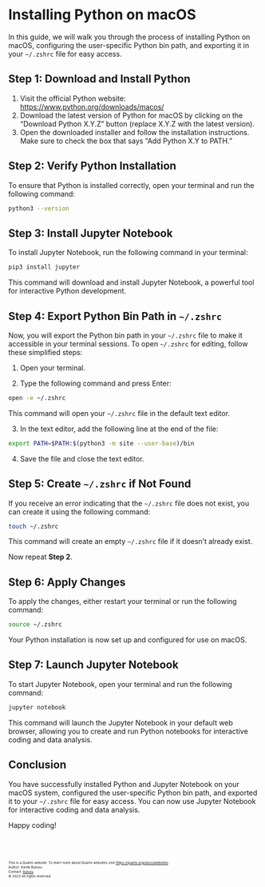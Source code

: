 # Installing Python on macOS

In this guide, we will walk you through the process of installing Python on macOS, configuring the user-specific Python bin path, and exporting it in your `~/.zshrc` file for easy access.

## Step 1: Download and Install Python

1. Visit the official Python website: [https://www.python.org/downloads/macos/](https://www.python.org/downloads/macos/)
2. Download the latest version of Python for macOS by clicking on the "Download Python X.Y.Z" button (replace X.Y.Z with the latest version).
3. Open the downloaded installer and follow the installation instructions. Make sure to check the box that says "Add Python X.Y to PATH."

## Step 2: Verify Python Installation

To ensure that Python is installed correctly, open your terminal and run the following command:

```bash
python3 --version
```
## Step 3: Install Jupyter Notebook
To install Jupyter Notebook, run the following command in your terminal:
```bash
pip3 install jupyter
```
This command will download and install Jupyter Notebook, a powerful tool for interactive Python development.

## Step 4: Export Python Bin Path in `~/.zshrc`
Now, you will export the Python bin path in your `~/.zshrc` file to make it accessible in your terminal sessions. To open `~/.zshrc` for editing, follow these simplified steps:

1. Open your terminal.

2. Type the following command and press Enter:
```bash
open -e ~/.zshrc
```
This command will open your `~/.zshrc` file in the default text editor.

3. In the text editor, add the following line at the end of the file:
```bash
export PATH=$PATH:$(python3 -m site --user-base)/bin
```
4. Save the file and close the text editor.

## Step 5: Create `~/.zshrc` if Not Found
If you receive an error indicating that the `~/.zshrc` file does not exist, you can create it using the following command:

```bash
touch ~/.zshrc
```
This command will create an empty `~/.zshrc` file if it doesn't already exist.

Now repeat **Step 2**.

## Step 6: Apply Changes
To apply the changes, either restart your terminal or run the following command:

```bash
source ~/.zshrc
```
Your Python installation is now set up and configured for use on macOS.

## Step 7: Launch Jupyter Notebook
To start Jupyter Notebook, open your terminal and run the following command:
```bash
jupyter notebook
```
This command will launch the Jupyter Notebook in your default web browser, allowing you to create and run Python notebooks for interactive coding and data analysis.


## Conclusion
You have successfully installed Python and Jupyter Notebook on your macOS system, configured the user-specific Python bin path, and exported it to your `~/.zshrc` file for easy access. You can now use Jupyter Notebook for interactive coding and data analysis.

Happy coding!

<br><br>
<footer>
  <p><small><small><small><small>This is a Quarto website. To learn more about Quarto websites visit <https://quarto.org/docs/websites>.<br>
  Author: Kartik Bulusu<br>
  Contact: <a href="mailto:bulusu@gwu.edu">bulusu</a><br>
  &copy; 2023 All rights reserved</small></small></small></small></p>
</footer>